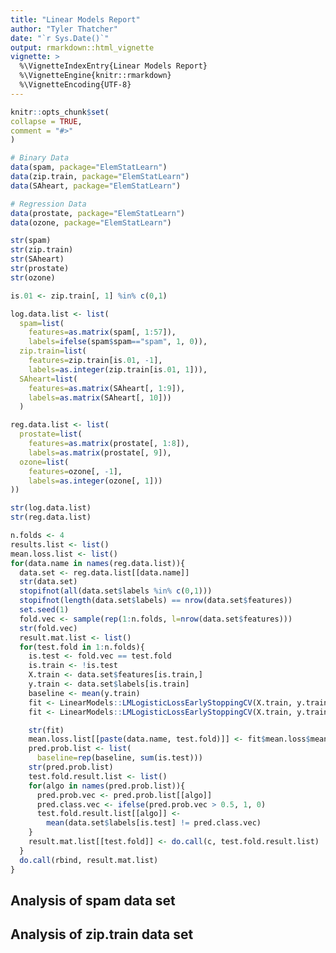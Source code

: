 ---
title: "Linear Models Report"
author: "Tyler Thatcher"
date: "`r Sys.Date()`"
output: rmarkdown::html_vignette
vignette: >
  %\VignetteIndexEntry{Linear Models Report}
  %\VignetteEngine{knitr::rmarkdown}
  %\VignetteEncoding{UTF-8}
---
  
  ```{r setup, include = FALSE}
knitr::opts_chunk$set(
  collapse = TRUE,
  comment = "#>"
)
```

```{r}
# Binary Data
data(spam, package="ElemStatLearn")
data(zip.train, package="ElemStatLearn")
data(SAheart, package="ElemStatLearn")

# Regression Data
data(prostate, package="ElemStatLearn")
data(ozone, package="ElemStatLearn")

str(spam)
str(zip.train)
str(SAheart)
str(prostate)
str(ozone)

is.01 <- zip.train[, 1] %in% c(0,1)

log.data.list <- list(
  spam=list(
    features=as.matrix(spam[, 1:57]),
    labels=ifelse(spam$spam=="spam", 1, 0)),
  zip.train=list(
    features=zip.train[is.01, -1],
    labels=as.integer(zip.train[is.01, 1])),
  SAheart=list(
    features=as.matrix(SAheart[, 1:9]),
    labels=as.matrix(SAheart[, 10]))
  )

reg.data.list <- list(
  prostate=list(
    features=as.matrix(prostate[, 1:8]),
    labels=as.matrix(prostate[, 9]),
  ozone=list(
    features=ozone[, -1],
    labels=as.integer(ozone[, 1]))
))

str(log.data.list)
str(reg.data.list)

n.folds <- 4
results.list <- list()
mean.loss.list <- list()
for(data.name in names(reg.data.list)){
  data.set <- reg.data.list[[data.name]]
  str(data.set)
  stopifnot(all(data.set$labels %in% c(0,1)))
  stopifnot(length(data.set$labels) == nrow(data.set$features))
  set.seed(1)
  fold.vec <- sample(rep(1:n.folds, l=nrow(data.set$features)))
  str(fold.vec)
  result.mat.list <- list()
  for(test.fold in 1:n.folds){
    is.test <- fold.vec == test.fold
    is.train <- !is.test
    X.train <- data.set$features[is.train,]
    y.train <- data.set$labels[is.train]
    baseline <- mean(y.train)
    fit <- LinearModels::LMLogisticLossEarlyStoppingCV(X.train, y.train, fold.vec, 100, 0.35)
    fit <- LinearModels::LMLogisticLossEarlyStoppingCV(X.train, y.train, fold.vec, 100, 0.35)

    str(fit)
    mean.loss.list[[paste(data.name, test.fold)]] <- fit$mean.loss$mean.loss
    pred.prob.list <- list(
      baseline=rep(baseline, sum(is.test)))
    str(pred.prob.list)
    test.fold.result.list <- list()
    for(algo in names(pred.prob.list)){
      pred.prob.vec <- pred.prob.list[[algo]]
      pred.class.vec <- ifelse(pred.prob.vec > 0.5, 1, 0)
      test.fold.result.list[[algo]] <-
        mean(data.set$labels[is.test] != pred.class.vec)
    }
    result.mat.list[[test.fold]] <- do.call(c, test.fold.result.list)
  }
  do.call(rbind, result.mat.list)
}
```

## Analysis of spam data set



## Analysis of zip.train data set